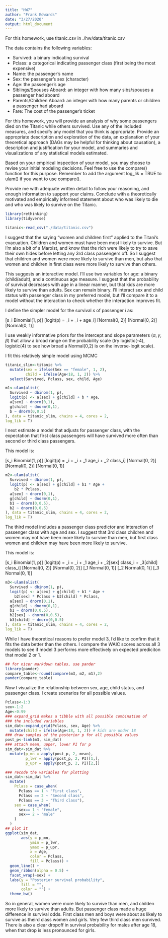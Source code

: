 ```yaml
---
title: "HW7"
author: "Frank Edwards"
date: "3/27/2020"
output: html_document
---
```


For this homework, use titanic.csv in ./hw/data/titanic.csv

The data contains the following variables:

- Survived: a binary indicating survival
- Pclass: a categorical indicating passenger class (first being the most expensive)
- Name: the passenger's name
- Sex: the passenger's sex (character)
- Age: the passenger's age
- Siblings/Spouses Aboard: an integer with how many sibs/spouses a passenger had aboard
- Parents/Children Aboard: an integer with how many parents or children a passenger had aboard
- Fare: The cost of the passenger's ticket

For this homework, you will provide an analysis of why some passengers died on the Titanic while others survived. Use any of the included measures, and specify any model that you think is appropriate. Provide an appropriate description and exploration of the data, an explanation of your theoretical approach (DAGs may be helpful for thinking about causation), a description and justification for your model, and summaries and visualizations of any statistical models estimated.

Based on your empirical inspection of your model, you may choose to revise your initial modeling decisions. Feel free to use the compare() function for this purpose. Remember to add the argument log_lik = TRUE to ulam() if you want to use compare().

Provide me with adequate written detail to follow your reasoning, and enough information to support your claims. Conclude with a theoretically motivated and empirically informed statement about who was likely to die and who was likely to survive on the Titanic. 

```r
library(rethinking)
library(tidyverse)

titanic<-read_csv("./data/titanic.csv")
```

I suggest that the saying "women and children first" applied to the Titani's evacuation. Children and women must have been most likely to survive. But I'm also a bit of a Marxist, and know that the rich were likely to try to save their own hides before letting any 3rd class passengers off. So I suggest that children and women were more likely to survive than men, but also that women and children in first class were more likely to survive than others. 

This suggests an interactive model. I'll use two variables for age: a binary (child/adult), and a continuous age measure. I suggest that the probability of survival decreases with age in a linear manner, but that kids are more likely to survive than adults. Sex can remain binary. I'll interact sex and child status with passenger class in my preferred model, but I'll compare it to a model without the interaction to check whether the interaction improves fit.

I define the simpler model for the survival $s$ of passenger $i$ as:

\[s_i \sim Binomial(1, p)\]
\[logit(p) = \alpha[sex]_i + \gamma[child]_i + \beta \times age_i\]
\[\alpha \sim Normal(0, 2)\]
\[\gamma \sim Normal(0, 2)\]
\[\beta \sim Normal(0, 1)\]

I use weakly informative priors for the intercept and slope parameters ($\alpha, \gamma, \beta$) that allow a broad range on the probability scale (try logistic(-4), logistic(4) to see how broad a Normal(0,2) is on the inverse-logit scale).

I fit this relatively simple model using MCMC

```r
titanic_slim<-titanic %>% 
  mutate(sex = ifelse(Sex == "female", 1, 2),
         child = ifelse(Age<18, 1, 2)) %>% 
  select(Survived, Pclass, sex, child, Age)
```

```r
m1<-ulam(alist(
  Survived ~ dbinom(1, p),
  logit(p) <- a[sex] + g[child] + b * Age,
  a[sex] ~ dnorm(0,1),
  g[child] ~ dnorm(0,1),
  b ~ dnorm(0,0.5)
), data = titanic_slim, chains = 4, cores = 2,
log_lik = T)
```

I next estimate a model that adjusts for passenger class, with the expectation that first class passengers will have survived more often than second or third class passengers.

This model is:

\[s_i \sim Binomial(1, p)\]
\[logit(p) = \alpha[sex]_i + \gamma[child]_i + \beta_1 \times age_i + \beta_2 \times class_i\]
\[\alpha \sim Normal(0, 2)\]
\[\gamma \sim Normal(0, 2)\]
\[\beta \sim Normal(0, 1)\]

```r
m2<-ulam(alist(
  Survived ~ dbinom(1, p),
  logit(p) <- a[sex] + g[child] + b1 * Age + 
    b2 * Pclass,
  a[sex] ~ dnorm(0,1),
  g[child] ~ dnorm(0,1),
  b1 ~ dnorm(0,0.5),  
  b2 ~ dnorm(0,0.5)
), data = titanic_slim, chains = 4, cores = 2,
log_lik = T)
```

The third model includes a passenger class predictor and interaction of passenger class with age and sex. I suggest that 3rd class children and women may not have been more likely to survive than men, but first class women and children may have been more likely to survive.

This model is:

\[s_i \sim Binomial(1, p)\]
\[logit(p) = \alpha[sex]_i + \gamma[child]_i + \beta_1 \times age_i  + \beta_2[sex] \times class_i + \beta_3[child] \times class_i\]
\[\alpha \sim Normal(0, 2)\]
\[\gamma \sim Normal(0, 2)\]
\[\beta_1 \sim Normal(0, 1)\]
\[\beta_2 \sim Normal(0, 1)\]
\[\beta_3 \sim Normal(0, 1)\]

```r
m3<-ulam(alist(
  Survived ~ dbinom(1, p),
  logit(p) <- a[sex] + g[child] + b1 * Age + 
    b2[sex] * Pclass + b3[child] * Pclass,
  a[sex] ~ dnorm(0,1),
  g[child] ~ dnorm(0,1),
  b1 ~ dnorm(0,0.5),  
  b2[sex] ~ dnorm(0,0.5),
  b3[child] ~ dnorm(0,0.5)
), data = titanic_slim, chains = 4, cores = 2,
log_lik = T)
```

While I have theoretical reasons to prefer model 3, I'd like to confirm that it fits the data better than the others. I compare the WAIC scores across all 3 models to see if model 3 performs more effectively on expected prediciton that model 2 or 1.

```r
## for nicer markdown tables, use pander
library(pander)
compare_table<-round(compare(m3, m2, m1),2)
pander(compare_table)
```

Now I visualize the relationship between sex, age, child status, and passenger class. I create scenarios for all possible values.

```r
Pclass<-1:3
sex<-1:2
Age<-0:99
### expand_grid makes a tibble with all possible combination of 
### the included variables
sim_dat<-expand_grid(Pclass, sex, Age) %>% 
  mutate(child = ifelse(Age<18, 1, 2)) # kids are under 18
### draw samples of the posterior p for all possible values
post_p<-link(m3, sim_dat)
### attach mean, upper, lower PI for p
sim_dat<-sim_dat %>% 
  mutate(p_mn = apply(post_p, 2, mean),
         p_lwr = apply(post_p, 2, PI)[1,],
         p_upr = apply(post_p, 2, PI)[2,]) 

### recode the variables for plotting
sim_dat<-sim_dat %>%
  mutate(
    Pclass = case_when(
      Pclass == 1 ~ "First class",
      Pclass == 2 ~ "Second class",
      Pclass == 3 ~ "Third class"),
    sex = case_when(
      sex== 1 ~ "female",
      sex== 2 ~ "male"
    )
  )
## plot it
ggplot(sim_dat, 
       aes(y = p_mn, 
           ymin = p_lwr, 
           ymax = p_upr,
           x = Age, 
           color = Pclass, 
           fill = Pclass)) + 
  geom_line() + 
  geom_ribbon(alpha = 0.5) + 
  facet_wrap(~sex) + 
  labs(y = "Posterior survival probability", 
       fill = "", 
       color = "") + 
  theme_bw()
```

So in general, women were more likely to survive than men, and childen more likely to survive than adults. But passenger class made a huge difference in survival odds. First class men and boys were about as likely to survive as theird class women and girls. Very few third class men survived. There is also a clear dropoff in survival probability for males after age 18, when that drop is less pronounced for girls.